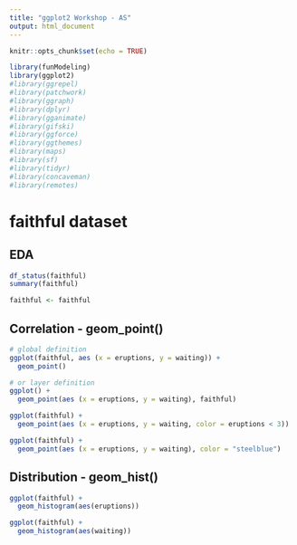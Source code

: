 ```yaml
---
title: "ggplot2 Workshop - AS"
output: html_document
---
```


```r
knitr::opts_chunk$set(echo = TRUE)
```

```r
library(funModeling)
library(ggplot2)
#library(ggrepel)
#library(patchwork)
#library(ggraph)
#library(dplyr)
#library(gganimate)
#library(gifski)
#library(ggforce)
#library(ggthemes)
#library(maps)
#library(sf)
#library(tidyr)
#library(concaveman)
#library(remotes)
```

# faithful dataset
## EDA
```r
df_status(faithful)
summary(faithful)

faithful <- faithful
```
## Correlation - geom_point()

```r
# global definition
ggplot(faithful, aes (x = eruptions, y = waiting)) +
  geom_point()

# or layer definition
ggplot() +
  geom_point(aes (x = eruptions, y = waiting), faithful)
```

```r
ggplot(faithful) +
  geom_point(aes (x = eruptions, y = waiting, color = eruptions < 3))
```

```r
ggplot(faithful) +
  geom_point(aes (x = eruptions, y = waiting), color = "steelblue")
```

## Distribution - geom_hist()

```r
ggplot(faithful) +
  geom_histogram(aes(eruptions))

ggplot(faithful) +
  geom_histogram(aes(waiting))
```



